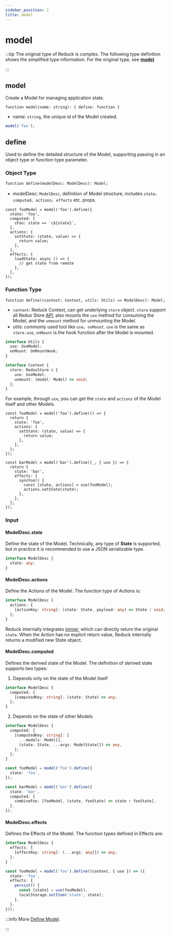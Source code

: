 ```yaml
---
sidebar_position: 1
title: model
---
```

# model


<ReduckTip />

:::tip
The original type of Reduck is complex. The following type definition shows the simplified type information. For the original type, see [**model**](https://github.com/web-infra-dev/reduck/blob/main/packages/store/src/model/model.ts).

:::

## model

Create a Model for managing application state.

`function model(name: string): { define: function }`

- name: `string`, the unique id of the Model created.

```ts title="example"
model('foo');
```

## define

Used to define the detailed structure of the Model, supporting passing in an object type or function type parameter.

### Object Type

`function define(modelDesc: ModelDesc): Model;`

- modelDesc: `ModelDesc`, definition of Model structure, includes `state`、`computed`、`actions`、`effects` etc. props.

```tsx title="example"
const fooModel = model('foo').define({
  state: 'foo',
  computed: {
    cFoo: state => `c${state}`,
  },
  actions: {
    setState: (state, value) => {
      return value;
    },
  },
  effects: {
    loadState: async () => {
      // get state from remote
    },
  },
});
```

### Function Type

`function define((context: Context, utils: Utils) => ModelDesc): Model;`

- `context`: Reduck Context, can get underlying `store` object. `store` support all Redux Store [API](https://redux.js.org/api/store), also mounts the `use` method for consuming the Model, and the `unmount` method for unmounting the Model.
- utils: commonly used tool like `use`、`onMount`. `use` is the same as `store.use`, `onMount` is the hook function after the Model is mounted.

```ts
interface Utils {
  use: UseModel;
  onMount: OnMountHook;
}

interface Context {
  store: ReduxStore & {
    use: UseModel;
    unmount: (model: Model) => void;
  };
}
```

For example, through `use`, you can get the `state` and `actions` of the Model itself and other Models.

```tsx title="example"
const fooModel = model('foo').define(() => {
  return {
    state: 'foo',
    actions: {
      setState: (state, value) => {
        return value;
      },
    },
  };
});

const barModel = model('bar').define((_, { use }) => {
  return {
    state: 'bar',
    effects: {
      syncFoo() {
        const [state, actions] = use(fooModel);
        actions.setState(state);
      },
    },
  };
});
```

### Input

#### ModelDesc.state

Define the state of the Model. Technically, any type of **State** is supported, but in practice it is recommended to use a JSON serializable type.

```ts
interface ModelDesc {
  state: any;
}
```

#### ModelDesc.actions

Define the Actions of the Model. The function type of Actions is:

```ts
interface ModelDesc {
  actions: {
    [actionKey: string]: (state: State, payload: any) => State | void;
  };
}
```

Reduck internally integrates [immer](https://github.com/immerjs/immer), which can directly return the original `state`. When the Action has no explicit return value, Reduck internally returns a modified new State object.

#### ModelDesc.computed

Defines the derived state of the Model. The definition of derived state supports two types:

1. Depends only on the state of the Model itself

```ts
interface ModelDesc {
  computed: {
    [computedKey: string]: (state: State) => any;
  };
}
```

2. Depends on the state of other Models

```ts
interface ModelDesc {
  computed: {
    [computedKey: string]: [
      ...models: Model[],
      (state: State, ...args: ModelState[]) => any,
    ];
  };
}
```

```ts title="example"
const fooModel = model('foo').define({
  state: 'foo',
});

const barModel = model('bar').define({
  state: 'bar',
  computed: {
    combineFoo: [fooModel, (state, fooState) => state + fooState],
  },
});
```

#### ModelDesc.effects

Defines the Effects of the Model. The function types defined in Effects are:

```ts
interface ModelDesc {
  effects: {
    [effectKey: string]: (...args: any[]) => any;
  };
}
```

```ts title="example"
const fooModel = model('foo').define((context, { use }) => ({
  state: 'foo',
  effects: {
    persist() {
      const [state] = use(fooModel);
      localStorage.setItem('state', state);
    },
  },
}));
```

:::info More
[Define Model](/guides/topic-detail/model/define-model).

:::
